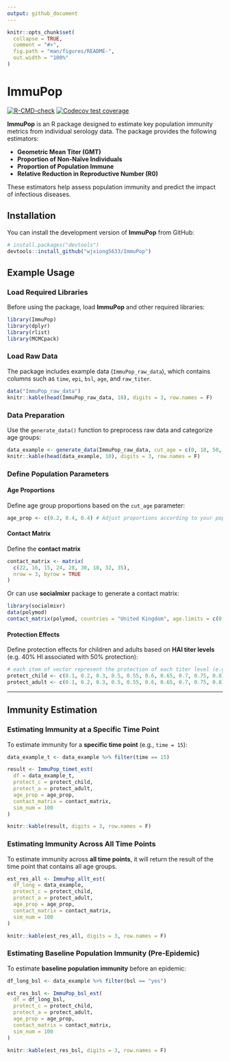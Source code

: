 ```yaml
---
output: github_document
---
```


<!-- README.md is generated from README.Rmd. Please edit that file -->

```r
knitr::opts_chunk$set(
  collapse = TRUE,
  comment = "#>",
  fig.path = "man/figures/README-",
  out.width = "100%"
)
```

# ImmuPop

<!-- badges: start -->
<!-- [![R-CMD-check](https://github.com/wjxiong5633/ImmunPop/actions/workflows/R-CMD-check.yaml/badge.svg)](https://github.com/wjxiong5633/ImmunPop/actions/workflows/R-CMD-check.yaml) -->
<!-- [![Codecov test coverage](https://codecov.io/gh/wjxiong5633/ImmunPop/graph/badge.svg)](https://app.codecov.io/gh/wjxiong5633/ImmunPop) -->
[![R-CMD-check](https://github.com/wjxiong5633/ImmunPop/actions/workflows/R-CMD-check.yaml/badge.svg)](https://github.com/wjxiong5633/ImmunPop/actions/workflows/R-CMD-check.yaml)
[![Codecov test coverage](https://codecov.io/gh/wjxiong5633/ImmunPop/graph/badge.svg)](https://app.codecov.io/gh/wjxiong5633/ImmunPop)
<!-- badges: end -->

**ImmuPop** is an R package designed to estimate key population immunity metrics from individual serology data. The package provides the following estimators:

- **Geometric Mean Titer (GMT)**
- **Proportion of Non-Naïve Individuals**
- **Proportion of Population Immune**
- **Relative Reduction in Reproductive Number (R0)**

These estimators help assess population immunity and predict the impact of infectious diseases.

## Installation

You can install the development version of **ImmuPop** from GitHub:

```r
# install.packages("devtools")
devtools::install_github("wjxiong5633/ImmuPop")
```

## Example Usage

### Load Required Libraries

Before using the package, load **ImmuPop** and other required libraries:

```r
library(ImmuPop)
library(dplyr)
library(rlist)
library(MCMCpack)
```

### Load Raw Data

The package includes example data (`ImmuPop_raw_data`), which contains columns such as `time`, `epi`, `bsl`, `age`, and `raw_titer`.

```r
data("ImmuPop_raw_data")
knitr::kable(head(ImmuPop_raw_data, 10), digits = 3, row.names = F)
```

### Data Preparation

Use the `generate_data()` function to preprocess raw data and categorize age groups:

```r
data_example <- generate_data(ImmuPop_raw_data, cut_age = c(0, 18, 50, 100))
knitr::kable(head(data_example, 10), digits = 3, row.names = F)
```

### Define Population Parameters

#### Age Proportions

Define age group proportions based on the `cut_age` parameter:

```r
age_prop <- c(0.2, 0.4, 0.4) # Adjust proportions according to your population
```

#### Contact Matrix

Define the **contact matrix**

```r
contact_matrix <- matrix(
  c(22, 16, 15, 24, 28, 30, 18, 32, 35),
  nrow = 3, byrow = TRUE
)
```

Or can use **socialmixr** package to generate a contact matrix:

```r
library(socialmixr)
data(polymod)
contact_matrix(polymod, countries = "United Kingdom", age.limits = c(0, 1, 5, 15))
```

#### Protection Effects

Define protection effects for children and adults based on **HAI titer levels** (e.g. 40% HI associated with 50% protection):

```r
# each item of vector represent the protection of each titer level (e.g. 1-10 titer level)
protect_child <- c(0.1, 0.2, 0.3, 0.5, 0.55, 0.6, 0.65, 0.7, 0.75, 0.8)
protect_adult <- c(0.1, 0.2, 0.3, 0.5, 0.55, 0.6, 0.65, 0.7, 0.75, 0.8)
```

---

## Immunity Estimation

### Estimating Immunity at a Specific Time Point

To estimate immunity for a **specific time point** (e.g., `time = 15`):

```r
data_example_t <- data_example %>% filter(time == 15)

result <- ImmuPop_timet_est(
  df = data_example_t,
  protect_c = protect_child,
  protect_a = protect_adult,
  age_prop = age_prop,
  contact_matrix = contact_matrix,
  sim_num = 100
)

knitr::kable(result, digits = 3, row.names = F)
```

### Estimating Immunity Across All Time Points

To estimate immunity across **all time points**, it will return the result of the time point that contains all age groups.

```r
est_res_all <- ImmuPop_allt_est(
  df_long = data_example,
  protect_c = protect_child,
  protect_a = protect_adult,
  age_prop = age_prop,
  contact_matrix = contact_matrix,
  sim_num = 100
)

knitr::kable(est_res_all, digits = 3, row.names = F)
```

### Estimating Baseline Population Immunity (Pre-Epidemic)

To estimate **baseline population immunity** before an epidemic:

```r
df_long_bsl <- data_example %>% filter(bsl == "yes")

est_res_bsl <- ImmuPop_bsl_est(
  df = df_long_bsl,
  protect_c = protect_child,
  protect_a = protect_adult,
  age_prop = age_prop,
  contact_matrix = contact_matrix,
  sim_num = 100
)

knitr::kable(est_res_bsl, digits = 3, row.names = F)
```

